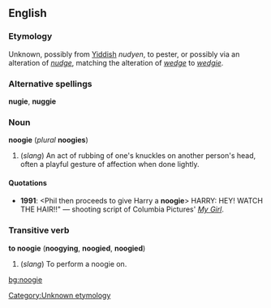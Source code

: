 ==English==
===Etymology===
Unknown, possibly from [[Yiddish]] ''nudyen'', to pester, or possibly via an alteration of ''[[nudge]]'', matching the alteration of ''[[wedge]]'' to ''[[wedgie]]''.<!--this belongs under the etymology of "nudge": originally from Latin ''nugae'',  "trifling matters."--> [[Category:Unknown etymology]]

===Alternative spellings===
'''nugie''', '''nuggie'''

===Noun===
'''noogie''' (''plural'' '''noogies''')

#(''slang'') An act of rubbing of one's knuckles on another person's head, often a playful gesture of affection when done lightly.

====Quotations====
*'''1991''': <Phil then proceeds to give Harry a '''noogie'''> HARRY: HEY! WATCH THE HAIR!!" &mdash; shooting script of Columbia Pictures' ''[[w:My Girl|My Girl]]''.

===Transitive verb===
'''to noogie''' ('''noogying''', '''noogied''', '''noogied''')

#(''slang'') To perform a noogie on.

[[bg:noogie]]